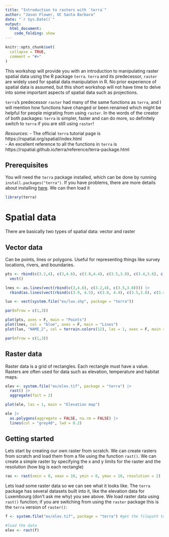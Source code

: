 ```yaml
---
title: "Introduction to rasters with `terra`"
author: "Jason Flower, UC Santa Barbara"
date: "`r Sys.Date()`"
output:
  html_document: 
    code_folding: show
---
```



```r
knitr::opts_chunk$set(
  collapse = TRUE,
  comment = "#>"
)
```

This workshop will provide you with an introduction to manipulating raster spatial data using the R package `terra`. `terra` and its predecessor, `raster` are widely used for spatial data manipulation in R. No prior experience of spatial data is assumed, but this short workshop will not have time to delve into some important aspects of spatial data such as projections. 

`terra`'s predecessor `raster` had many of the same functions as `terra`, and I will mention how functions have changed or been renamed which might be helpful for people migrating from using `raster`. In the words of the creator of both packages: `terra` is simpler, faster and can do more, so definitely switch to `terra` if you are still using `raster`!

*Resources*:
- The official `terra` tutorial page is https://rspatial.org/spatial/index.html  
- An excellent reference to all the functions in `terra` is https://rspatial.github.io/terra/reference/terra-package.html 

<!-- badges: start -->
<!-- badges: end -->

## Prerequisites 

You will need the `terra` package installed, which can be done by running `install.packages("terra")`. If you have problems, there are more details about installing [here](https://rspatial.github.io/terra/index.html). We can then load it

```r
library(terra)
```

# Spatial data

There are basically two types of spatial data: vector and raster

## Vector data 
Can be points, lines or polygons. Useful for representing things like survey locations, rivers, and boundaries.

```r
pts <- rbind(c(3.2,4), c(3,4.6), c(3.8,4.4), c(3.5,3.8), c(3.4,3.6), c(3.9,4.5)) |>
  vect()

lnes <- as.lines(vect(rbind(c(3,4.6), c(3.2,4), c(3.5,3.8)))) |>
  rbind(as.lines(vect(rbind(c(3.9, 4.5), c(3.8, 4.4), c(3.5,3.8), c(3.4,3.6)))))

lux <- vect(system.file("ex/lux.shp", package = "terra"))

par(mfrow = c(1,3))

plot(pts, axes = F, main = "Points")
plot(lnes, col = "blue", axes = F, main = "Lines")
plot(lux, "NAME_2", col = terrain.colors(12), las = 1, axes = F, main = "Polygons")

par(mfrow = c(1,3))
```

## Raster data 
Raster data is a grid of rectangles. Each rectangle must have a value. Rasters are often used for data such as elevation, temperature and habitat maps. 

```r
elev <- system.file("ex/elev.tif", package = "terra") |>
  rast() |>
  aggregate(fact = 2)

plot(ele, las = 1, main = "Elevation map")

ele |>
  as.polygons(aggregate = FALSE, na.rm = FALSE) |>
  lines(col = "grey40", lwd = 0.2)

```

## Getting started

Lets start by creating our own raster from scratch. We can create rasters from scratch and load them from a file using the function `rast()`. We can create a simple raster by specifying the x and y limits for the raster and the resolution (how big is each rectangle)

```r
ras <- rast(xmin = 0, xmax = 10, ymin = 0, ymax = 10, resolution = 2)
```



Lets load some raster data so we can see what it looks like. The `terra` package has several datasets built into it, like the elevation data for Luxembourg (don't ask me why) you see above. We load raster data using `rast()` function; if you are switching from using the `raster` package this is the `terra` version of `raster()`:


```r
f <- system.file("ex/elev.tif", package = "terra") #get the filepath to the elevation data file

#load the data
elev <- rast(f)
```


